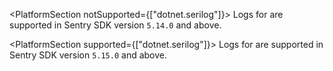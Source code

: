 <PlatformSection notSupported={["dotnet.serilog"]}>
Logs for <PlatformOrGuideName/> are supported in Sentry <PlatformOrGuideName/> SDK version `5.14.0` and above.
</PlatformSection>

<PlatformSection supported={["dotnet.serilog"]}>
Logs for <PlatformOrGuideName/> are supported in Sentry <PlatformOrGuideName/> SDK version `5.15.0` and above.
</PlatformSection>
